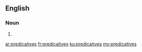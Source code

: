 ==English==

===Noun===
{{head|en|plural}}

# {{plural of|predicative|lang=en}}

[[ar:predicatives]]
[[fr:predicatives]]
[[ku:predicatives]]
[[my:predicatives]]